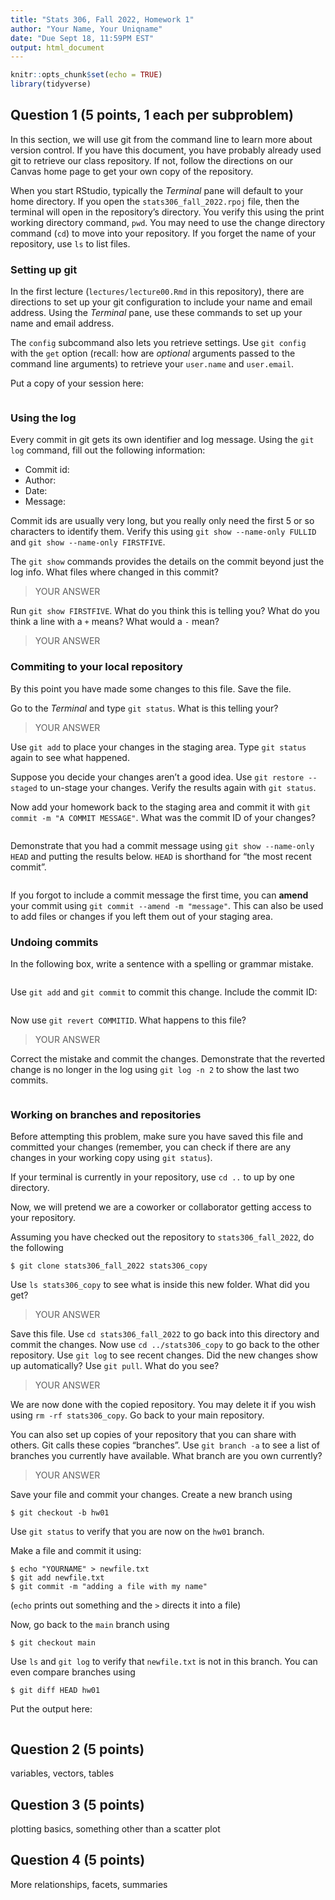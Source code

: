 ```yaml
---
title: "Stats 306, Fall 2022, Homework 1"
author: "Your Name, Your Uniqname"
date: "Due Sept 18, 11:59PM EST"
output: html_document
---
```


```r
knitr::opts_chunk$set(echo = TRUE)
library(tidyverse)
```

## Question 1 (5 points, 1 each per subproblem)

In this section, we will use git from the command line to learn more about
version control. If you have this document, you have probably already used git
to retrieve our class repository. If not, follow the directions on our Canvas
home page to get your own copy of the repository.

When you start RStudio, typically the *Terminal* pane will default to your home
directory. If you open the `stats306_fall_2022.rpoj` file, then the terminal
will open in the repository's directory. You verify this using the print working
directory command,  `pwd`. You may need to use the change directory command
(`cd`) to move into your repository. If you forget the name of your repository,
use `ls` to list files.

### Setting up git

In the first lecture (`lectures/lecture00.Rmd` in this repository), there are
directions to set up your git configuration to include your name and email
address. Using the *Terminal* pane, use these commands to set up your name
and email address.

The `config` subcommand also lets you retrieve settings. Use `git config` with
the `get` option (recall: how are *optional* arguments passed to the command
line arguments) to retrieve your `user.name` and `user.email`.

Put a copy of your session here:

```

```
### Using the log

Every commit in git gets its own identifier and log message. Using the `git log`
command, fill out the following information:

* Commit id:
* Author:
* Date:
* Message:

Commit ids are usually very long, but you really only need the first 5 or so
characters to identify them. Verify this using `git show --name-only FULLID` and
`git show --name-only FIRSTFIVE`.

The `git show` commands provides the details on the commit beyond just the log
info. What files where changed in this commit?

> YOUR ANSWER

Run `git show FIRSTFIVE`. What do you think this is telling you? What do you
think a line with a `+` means? What would a `-` mean?

> YOUR ANSWER


### Commiting to your local repository

By this point you have made some changes to this file. Save the file.

Go to the *Terminal* and type `git status`. What is this telling your?

> YOUR ANSWER

Use `git add` to place your changes in the staging area. Type `git status` again
to see what happened.

Suppose you decide your changes aren't a good idea. Use `git restore --staged`
to un-stage your changes. Verify the results again with `git status`.

Now add your homework back to the staging area and commit it with `git commit -m
"A COMMIT MESSAGE"`. What was the commit ID of your changes?

```

```

Demonstrate that you had a commit message using `git show --name-only HEAD` and
putting the results below. `HEAD` is shorthand for "the most recent commit".

```

```

If you forgot to include a commit message the first time, you can **amend**
your commit using
`git commit --amend -m "message"`. This can also be used to add files or changes
if you left them out of your staging area.

### Undoing commits

In the following box, write a sentence with a spelling or grammar mistake.

```

```

Use `git add` and `git commit` to commit this change. Include the commit ID:

```

```

Now use `git revert COMMITID`. What happens to this file?

> YOUR ANSWER

Correct the mistake and commit the changes. Demonstrate that the reverted change is no longer in the log using `git log -n 2` to show the last two commits.

```

```

### Working on branches and repositories

Before attempting this problem, make sure you have saved this file and committed
your changes (remember, you can check if there are any changes in your working
copy using `git status`).

If your terminal is currently in your repository, use `cd ..` to up by one
directory.

Now, we will pretend we are a coworker or collaborator getting access to your
repository.

Assuming you have checked out the repository to `stats306_fall_2022`, do the following
```
$ git clone stats306_fall_2022 stats306_copy
```

Use `ls stats306_copy` to see what is inside this new folder. What did you get?

> YOUR ANSWER

Save this file. Use `cd stats306_fall_2022` to go back into this directory and
commit the changes. Now use `cd ../stats306_copy` to go back to the other
repository. Use `git log` to see recent changes. Did the new changes show up
automatically? Use `git pull`. What do you see?

> YOUR ANSWER

We are now done with the copied repository. You may delete it if you wish using
`rm -rf stats306_copy`. Go back to your main repository.

You can also set up copies of your repository that you can share with others.
Git calls these copies "branches". Use `git branch -a` to see a list of branches
you currently have available. What branch are you own currently?

> YOUR ANSWER

Save your file and commit your changes. Create a new branch using

```
$ git checkout -b hw01
```

Use `git status` to verify that you are now on the `hw01` branch.

Make a file and commit it using:

```
$ echo "YOURNAME" > newfile.txt
$ git add newfile.txt
$ git commit -m "adding a file with my name"
```

(`echo` prints out something and the `>` directs it into a file)

Now, go back to the `main` branch using

```
$ git checkout main
```

Use `ls` and `git log` to verify that `newfile.txt` is not in this branch. You can even compare branches using

```
$ git diff HEAD hw01
```
Put the output here:

```

```

## Question 2 (5 points)

variables, vectors, tables

## Question 3 (5 points)

plotting basics, something other than a scatter plot

## Question 4 (5 points)

More relationships, facets, summaries




